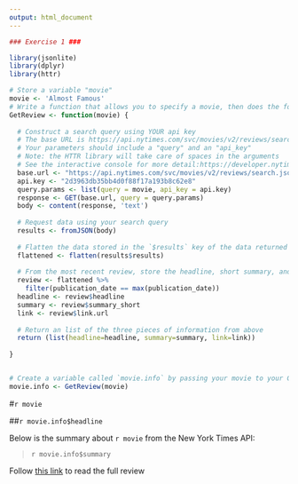 ```yaml
---
output: html_document
---
```



```r
### Exercise 1 ###

library(jsonlite)
library(dplyr)
library(httr)

# Store a variable "movie"
movie <- 'Almost Famous'
# Write a function that allows you to specify a movie, then does the following:
GetReview <- function(movie) {
  
  # Construct a search query using YOUR api key
  # The base URL is https://api.nytimes.com/svc/movies/v2/reviews/search.json?
  # Your parameters should include a "query" and an "api_key"
  # Note: the HTTR library will take care of spaces in the arguments
  # See the interactive console for more detail:https://developer.nytimes.com/movie_reviews_v2.json#/Console/GET/reviews/search.json
  base.url <- "https://api.nytimes.com/svc/movies/v2/reviews/search.json?"
  api.key <- "2d3963db35bb4d0f88f17a193b8c62e8"
  query.params <- list(query = movie, api_key = api.key)
  response <- GET(base.url, query = query.params)
  body <- content(response, 'text')
  
  # Request data using your search query
  results <- fromJSON(body)
  
  # Flatten the data stored in the `$results` key of the data returned to you
  flattened <- flatten(results$results)
  
  # From the most recent review, store the headline, short summary, and link to full article each in their own variables
  review <- flattened %>%
    filter(publication_date == max(publication_date))
  headline <- review$headline
  summary <- review$summary_short
  link <- review$link.url
  
  # Return an list of the three pieces of information from above
  return (list(headline=headline, summary=summary, link=link))
  
}


# Create a variable called `movie.info` by passing your movie to your GetReview function
movie.info <- GetReview(movie)
```
#`r movie`

##`r movie.info$headline`

Below is the summary about `r movie` from the New York Times API:

>`r movie.info$summary`


Follow [this link](`r movie.info$link`) to read the full review

